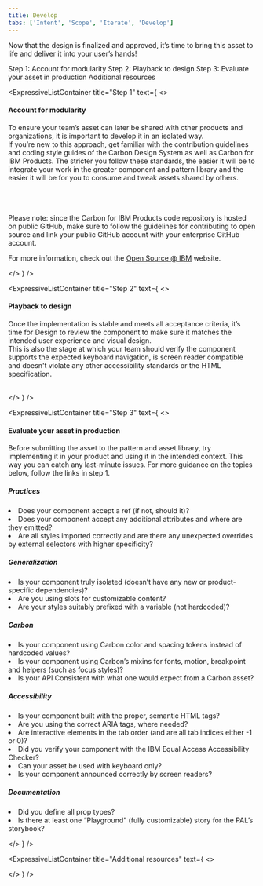 ```yaml
---
title: Develop
tabs: ['Intent', 'Scope', 'Iterate', 'Develop']
---
```


<PageDescription>

Now that the design is finalized and approved, it’s time to bring this asset to life and deliver it into your user’s hands!

</PageDescription>

<AnchorLinks>
  <AnchorLink to="#step-1">Step 1: Account for modularity</AnchorLink>
  <AnchorLink to="#step-2">Step 2: Playback to design</AnchorLink>
  <AnchorLink to="#step-3">Step 3: Evaluate your asset in production</AnchorLink>
  <AnchorLink>Additional resources</AnchorLink>
</AnchorLinks>

<br />

<div id="step-1" />

<ExpressiveListContainer title="Step 1" text={
<>

#### Account for modularity

To ensure your team’s asset can later be shared with other products and organizations, it is important to develop it in an isolated way.
<br />
If you’re new to this approach, get familiar with the contribution guidelines and coding style guides of the Carbon Design System as well as Carbon for IBM Products. The stricter you follow these standards, the easier it will be to integrate your work in the greater component and pattern library and the easier it will be for you to consume and tweak assets shared by others.
<br /><br />
<CardGroup>
  <MiniCard title="Carbon contribution guidelines" actionIcon="launch" href="https://github.com/carbon-design-system/carbon/blob/main/.github/CONTRIBUTING.md" />
  <MiniCard title="Carbon developer handbook" actionIcon="launch" href="https://github.com/carbon-design-system/carbon/blob/main/docs/developer-handbook.md" />
  <MiniCard title="Carbon for IBM Products" actionIcon="launch" href="https://github.com/carbon-design-system/ibm-cloud-cognitive" />
</CardGroup>
<br /><br />

Please note: since the Carbon for IBM Products code repository is hosted on public GitHub, make sure to follow the guidelines for contributing to open source and link your public GitHub account with your enterprise GitHub account.
<br />

For more information, check out the [Open Source @ IBM](https://w3.ibm.com/developer/open-source/) website.

</>
} />

<div id="step-2" />

<ExpressiveListContainer title="Step 2" text={
<>

#### Playback to design

Once the implementation is stable and meets all acceptance criteria, it’s time for Design to review the component to make sure it matches the intended user experience and visual design.
<br />
This is also the stage at which your team should verify the component supports the expected keyboard navigation, is screen reader compatible and doesn't violate any other accessibility standards or the HTML specification.
<br /><br />
<CardGroup>
  <MiniCard title="IBM Equal Access Accessibility Checker" actionIcon="launch" href="https://github.com/IBMa/equal-access" />
</CardGroup>

</>
} />

<div id="step-3" />

<ExpressiveListContainer title="Step 3" text={
<>

#### Evaluate your asset in production

Before submitting the asset to the pattern and asset library, try implementing it in your product and using it in the intended context. This way you can catch any last-minute issues. For more guidance on the topics below, follow the links in step 1.
<br />

##### Practices

<EnumerationCards kind="checklist">
  <li>
    Does your component accept a ref (if not, should it)?
  </li>
  <li>
    Does your component accept any additional attributes and where are they emitted?
  </li>
  <li>
    Are all styles imported correctly and are there any unexpected overrides by external selectors with higher specificity?
  </li>
</EnumerationCards>

##### Generalization

<EnumerationCards kind="checklist">
  <li>
    Is your component truly isolated (doesn’t have any new or product-specific dependencies)?
  </li>
  <li>
    Are you using slots for customizable content?
  </li>
  <li>
    Are your styles suitably prefixed with a variable (not hardcoded)?
  </li>
</EnumerationCards>

##### Carbon

<EnumerationCards kind="checklist">
  <li>
    Is your component using Carbon color and spacing tokens instead of hardcoded values?
  </li>
  <li>
    Is your component using Carbon’s mixins for fonts, motion, breakpoint and helpers (such as focus styles)?
  </li>
  <li>
    Is your API Consistent with what one would expect from a Carbon asset?
  </li>
</EnumerationCards>

##### Accessibility

<EnumerationCards kind="checklist">
  <li>
    Is your component built with the proper, semantic HTML tags?
  </li>
  <li>
    Are you using the correct ARIA tags, where needed?
  </li>
  <li>
    Are interactive elements in the tab order (and are all tab indices either -1 or 0)?
  </li>
  <li>
    Did you verify your component with the IBM Equal Access Accessibility Checker?
  </li>
  <li>
    Can your asset be used with keyboard only?
  </li>
  <li>
    Is your component announced correctly by screen readers?
  </li>
</EnumerationCards>

##### Documentation

<EnumerationCards kind="checklist">
  <li>
    Did you define all prop types?
  </li>
  <li>
    Is there at least one “Playground” (fully customizable) story for the PAL’s storybook?
  </li>
</EnumerationCards>

</>
} />

<div id="additional-resources" />

<ExpressiveListContainer title="Additional resources" text={
<>

<CardGroup>
  <MiniCard title="Carbon grid course" actionIcon="launch" href="https://yourlearning.ibm.com/activity/URL-571553F89DE9" />
  <MiniCard title="WAI-ARIA Authoring Practices" actionIcon="launch" href="https://www.w3.org/TR/wai-aria-practices" />
</CardGroup>

</>
} />
